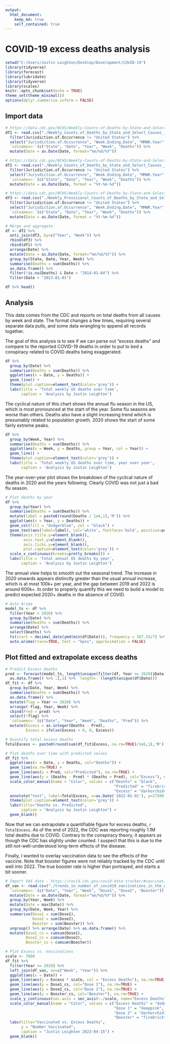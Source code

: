 ```yaml
---
output: 
  html_document:
    keep_md: true
    self_contained: true
---
```


# COVID-19 excess deaths analysis

```r
setwd("C:/Users/Justin Leighton/Desktop/Development/COVID-19")
library(tidyverse)
library(forecast)
library(lubridate)
library(tidyverse)
library(scales)
knitr::opts_chunk$set(echo = TRUE)
theme_set(theme_minimal())
options(dplyr.summarise.inform = FALSE)
```

## Import data

```r
# https://data.cdc.gov/NCHS/Weekly-Counts-of-Deaths-by-State-and-Select-Causes/3yf8-kanr
df1 <- read.csv("./Weekly_Counts_of_Deaths_by_State_and_Select_Causes__2014-2018.csv") %>%
  filter(Jurisdiction.of.Occurrence != "United States") %>%
  select("Jurisdiction.of.Occurrence", "Week.Ending.Date", "MMWR.Year", "MMWR.Week", "All..Cause") %>%
  `colnames<-`(c("State", "Date", "Year", "Week", "Deaths")) %>%
  mutate(Date = as.Date(Date, format="%m/%d/%Y"))

# https://data.cdc.gov/NCHS/Weekly-Counts-of-Deaths-by-State-and-Select-Causes/muzy-jte6
df2 <- read.csv("./Weekly_Counts_of_Deaths_by_State_and_Select_Causes__2019-2020.csv") %>%
  filter(Jurisdiction.of.Occurrence != "United States") %>%
  select("Jurisdiction.of.Occurrence", "Week.Ending.Date", "MMWR.Year", "MMWR.Week", "All.Cause") %>%
  `colnames<-`(c("State", "Date", "Year", "Week", "Deaths")) %>%
  mutate(Date = as.Date(Date, format = "%Y-%m-%d"))

# https://data.cdc.gov/NCHS/Weekly-Counts-of-Deaths-by-State-and-Select-Causes/muzy-jte6
df3 <- read.csv("./Weekly_Provisional_Counts_of_Deaths_by_State_and_Select_Causes__2020-2023.csv") %>%
  filter(Jurisdiction.of.Occurrence != "United States") %>%
  select("Jurisdiction.of.Occurrence", "Week.Ending.Date", "MMWR.Year", "MMWR.Week", "All.Cause") %>%
  `colnames<-`(c("State", "Date", "Year", "Week", "Deaths")) %>%
  mutate(Date = as.Date(Date, format = "%Y-%m-%d"))

# Merge and aggregate
df <- df2 %>%
  anti_join(df3, by=c("Year", "Week")) %>%
  rbind(df3) %>%
  rbind(df1) %>%
  arrange(Date) %>%
  mutate(Date = as.Date(Date, format="%m/%d/%Y")) %>%
  group_by(State, Date, Year, Week) %>%
  summarise(Deaths = sum(Deaths)) %>%
  as.data.frame() %>%
  filter(!is.na(Deaths) & Date > "2014-01-04") %>%
  filter(Date < "2023-01-01")

df %>% head()
```

## Analysis

This data comes from the CDC and reports on total deaths from all causes by week and state. The format changes a few times, requiring several separate data pulls, and some data wrangling to append all records together.

The goal of this analysis is to see if we can parse out "excess deaths" and compare to the reported COVID-19 deaths in order to put to bed a conspiracy related to COVID deaths being exaggerated. 

```r
df %>%
  group_by(Date) %>%
  summarise(Deaths = sum(Deaths)) %>%
  ggplot(aes(x = Date, y = Deaths)) +
  geom_line() +
  theme(plot.caption=element_text(color='grey')) +
  labs(title = 'Total weekly US deaths over time',
       caption = 'Analysis by Justin Leighton')
```

The cyclical nature of this chart shows the annual flu season in the US, which is most pronounced at the start of the year. Some flu seasons are worse than others. Deaths also have a slight increasing trend which is presumably related to population growth. 2020 shows the start of some fairly extreme peaks.

```r
df %>%
  group_by(Week, Year) %>%
  summarise(Deaths = sum(Deaths)) %>%
  ggplot(aes(x = Week, y = Deaths, group = Year, col = Year)) +
  geom_line() +
  theme(plot.caption=element_text(color='grey')) +
  labs(title = 'Total weekly US deaths over time, year over year',
       caption = 'Analysis by Justin Leighton')
```

The year-over-year plot shows the breakdown of the cyclical nature of deaths in 2020 and the years following. Clearly COVID was not just a bad flu season.

```r
# Plot deaths by year
df %>%
  group_by(Year) %>%
  summarise(Deaths = sum(Deaths)) %>%
  mutate(label = paste0(round(Deaths / 1e6,1),'M')) %>%
  ggplot(aes(x = Year, y = Deaths)) +
  geom_col(fill = "dodgerblue", col = "black") + 
  geom_text(aes(label=label), col='white', fontface='bold', position=position_stack(vjust=0.95)) +
  theme(axis.title.y=element_blank(),
        axis.text.y=element_blank(),
        axis.ticks.y=element_blank(),
        plot.caption=element_text(color='grey')) +
  scale_x_continuous(breaks=pretty_breaks()) +
  labs(title = 'Total annual US deaths by year',
       caption = 'Analysis by Justin Leighton')
```

The annual view helps to smooth out the seasonal trend. The increase in 2020 onwards appears distinctly greater than the usual annual increase, which is at most 100k+ per year, and the gap between 2019 and 2022 is around 600k+. In order to properly quantify this we need to build a model to predict expected 2020+ deaths in the absence of COVID.

```r
# Auto Arima
model_ts <- df %>%
  filter(Year < 2020) %>%
  group_by(Date) %>%
  summarise(Deaths = sum(Deaths)) %>%
  arrange(Date) %>%
  select(Deaths) %>%
  ts(start = decimal_date(ymd(min(df$Date))), frequency = 367.25/7) %>%
  auto.arima(trace=TRUE, test = "kpss", approximation = FALSE)
```

## Plot fitted and extrapolate excess deaths

```r
# Predict Excess Deaths
pred <- forecast(model_ts, length(unique(filter(df, Year >= 2020)$Date))) %>%
  as.data.frame() %>% .[,1] %>% `length<-`(length(unique(df$Date)))
df_fit <- df %>%
  group_by(Date, Year, Week) %>%
  summarise(Deaths = sum(Deaths)) %>%
  as.data.frame() %>%
  mutate(flag = Year >= 2020) %>%
  arrange(-flag, Year, Week) %>%
  cbind(Pred = pred) %>%
  select(!flag) %>%
  `colnames<-`(c("Date", "Year", "Week", "Deaths", "Pred")) %>%
  mutate(Excess = as.integer(Deaths - Pred),
         Excess = ifelse(Excess < 0, 0, Excess))

# Quantify total excess deaths
TotalExcess <- paste0(round(sum(df_fit$Excess, na.rm=TRUE)/1e6,1),'M')

# Plot deaths over time with predicted values
df_fit %>%
  ggplot(aes(x = Date, y = Deaths, col="Deaths")) +
  geom_line(na.rm=TRUE) +
  geom_line(aes(y = Pred, col="Predicted"), na.rm=TRUE) +
  geom_line(aes(y = (Deaths - Pred) * (Deaths > Pred), col="Excess"), na.rm=TRUE) +
  scale_color_manual(name = "Color", values = c("Deaths" = "black", 
                                                "Predicted" = "firebrick1",
                                                "Excess" = "darkorchid4")) +
  annotate("text", label=TotalExcess, x=as.Date('2022-01-01'), y=27500) +
  theme(plot.caption=element_text(color='grey')) +
  labs(title="Deaths vs. Predicted",
       caption = "Analysis by Justin Leighton") +
  geom_blank()
```

Now that we can extrapolate a quantifiable figure for excess deaths, `r TotalExcess`. As of the end of 2022, the CDC was reporting roughly 1.1M total deaths due to COVID. Contrary to the conspiracy theory, it appears as though the CDC has slightly under counted. I suspect that this is due to the still not-well-understood long-term effects of the disease.

Finally, I wanted to overlay vaccination data to see the effects of the vaccine. Note that booster figures were not reliably tracked by the CDC until well into 2022. The true booster rate is higher than portrayed, and starts a bit sooner.

```r
# Import VAX data - https://covid.cdc.gov/covid-data-tracker/#vaccination-trends
df_vax <- read.csv("./trends_in_number_of_covid19_vaccinations_in_the_us.csv") %>% 
  `colnames<-`(c("Date", "Year", "Week", "Dose1", "Dose2", "Booster")) %>%
  mutate(Date = as.Date(Date, format="%m/%d/%Y")) %>%
  group_by(Year, Week) %>%
  mutate(Date = max(Date)) %>%
  group_by(Date, Week, Year) %>%
  summarise(Dose1 = sum(Dose1),
            Dose2 = sum(Dose2),
            Booster = sum(Booster)) %>%
  ungroup() %>% arrange(Date) %>% as.data.frame() %>%
  mutate(Dose1_cs = cumsum(Dose1),
         Dose2_cs = cumsum(Dose2),
         Booster_cs = cumsum(Booster))

# Plot Excess vs. Vaccinations
scale <- 7000
df_fit %>%
  filter(Year >= 2020) %>%
  left_join(df_vax, on=c("Week", "Year")) %>%
  ggplot(aes(x = Date)) +
  geom_line(aes(y = Excess * scale, col = "Excess Deaths"), na.rm=TRUE) + 
  geom_line(aes(y = Dose1_cs, col="Dose 1"), na.rm=TRUE) + 
  geom_line(aes(y = Dose2_cs, col="Dose 2"), na.rm=TRUE) +
  geom_line(aes(y = Booster_cs, col="Booster"), na.rm=TRUE) +
  scale_y_continuous(sec.axis = sec_axis(~./scale, name="Excess Deaths")) +
  scale_color_manual(name = "Color", values = c("Excess Deaths" = "dodgerblue", 
                                                "Dose 1" = "deeppink",
                                                "Dose 2" = "darkorchid",
                                                "Booster" = "firebrick")) +
  labs(title="Vaccinated vs. Excess Deaths",
       y = "Number Vaccinated",
       caption = "Justin Leighton 2023-04-15") +
  geom_blank()
```











